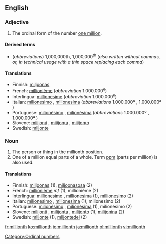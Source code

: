 ==English==

===Adjective===
{{en-adj|-}}

# The ordinal form of the number [[million|one million]].

====Derived terms====
* (''abbreviations'') 1,000,000th, 1,000,000<sup>th</sup> (''also written without commas, or, in technical usage with a thin space replacing each comma'')

====Translations====
{{trans-top|millionth}}
*Finnish: [[miljoonas]]
*French: [[millionième]] (''abbreviation'' 1.000.000<sup>e</sup>)
*Interlingua: [[millionesime]] (''abbreviation'' 1.000.000<sup>e</sup>)
*Italian: [[milionesimo]] {{m}}, [[milionesima]] {{f}} (''abbreviations'' 1.000.000º {{m}}, 1.000.000ª {{f}})
*Portuguese: [[milionésimo]] {{m}}, [[milionésima]] {{f}} (''abbreviations'' 1.000.000º {{m}}, 1.000.000ª {{f}})
*Slovene: [[milijonti]] {{m}}, [[milijonta]] {{f}}, [[milijonto]] {{n}}
*Swedish: [[miljonte]]
{{trans-bottom}}

===Noun===
{{en-noun}}

# The person or thing in the millionth position.
# One of a million equal parts of a whole. Term [[ppm]] (parts per million) is also used.

====Translations====

*Finnish: [[miljoonas]] (1), [[miljoonasosa]] (2)
*French: [[millionième]] ''mf'' (1), millionième {{m}} (2)
*Interlingua: [[millionesimo]] {{m}}, [[millionesima]] {{f}} (1), [[millionesimo]] (2)
*Italian: [[milionesimo]] {{m}}, [[milionesima]] {{f}} (1), milionesimo {{m}} (2)
*Portuguese: [[milionésimo]] {{m}}, [[milionésima]] {{f}} (1), milionésimo {{m}} (2)
*Slovene: [[milijonti]] {{m}}, [[milijonta]] {{f}}, [[milijonto]] {{n}} (1), [[milijonina]] {{f}} (2)
*Swedish: [[miljonte]] (1), [[miljontedel]] (2)

[[Category:Ordinal numbers]]

[[fr:millionth]]
[[ko:millionth]]
[[io:millionth]]
[[ja:millionth]]
[[pl:millionth]]
[[vi:millionth]]